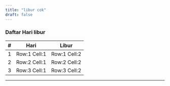 ```yaml
---
title: "libur cok"
draft: false
---
```



### Daftar Hari libur

| #   |    Hari      |     Libur    | 
| :-- | :----------: | :----------: | 
| 1   | Row:1 Cell:1 | Row:1 Cell:2 | 
| 2   | Row:2 Cell:1 | Row:2 Cell:2 | 
| 3   | Row:3 Cell:1 | Row:3 Cell:2 | 

---

